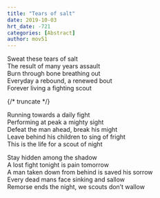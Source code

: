 ```yaml
---
title: "Tears of salt"
date: 2019-10-03
hrt_date: -721
categories: [Abstract]
author: mov51
---
```

Sweat these tears of salt  
The result of many years assault  
Burn through bone breathing out  
Everyday a rebound, a renewed bout  
Forever living a fighting scout  

{/* truncate */}

Running towards a daily fight  
Performing at peak a mighty sight  
Defeat the man ahead, break his might  
Leave behind his children to sing of fright  
This is the life for a scout of night  

Stay hidden among the shadow  
A lost fight tonight is pain tomorrow  
A man taken down from behind is saved his sorrow  
Every dead mans face sinking and sallow  
Remorse ends the night, we scouts don’t wallow  
